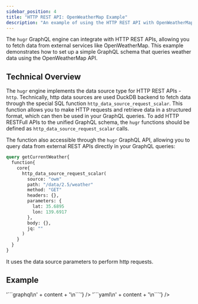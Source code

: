 ```yaml
---
sidebar_position: 4
title: "HTTP REST API: OpenWeatherMap Example"
description: "An example of using the HTTP REST API with OpenWeatherMap as a data source."
---
```


The `hugr` GraphQL engine can integrate with HTTP REST APIs, allowing you to fetch data from external services like OpenWeatherMap. This example demonstrates how to set up a simple GraphQL schema that queries weather data using the OpenWeatherMap API.

## Technical Overview

The `hugr` engine implements the data source type for HTTP REST APIs - `http`. Technically, http data sources are used DuckDB backend to fetch data through the special SQL function `http_data_source_request_scalar`. This function allows you to make HTTP requests and retrieve data in a structured format, which can then be used in your GraphQL queries. To add HTTP RESTFull APIs to the unified GraphQL schema, the `hugr` functions should be defined as `http_data_source_request_scalar` calls.

The function also accessible through the `hugr` GraphQL API, allowing you to query data from external REST APIs directly in your GraphQL queries:

```graphql
query getCurrentWeather{
  function{
    core{
      http_data_source_request_scalar(
        source: "owm"
        path: "/data/2.5/weather"
        method: "GET"
        headers: {},
        parameters: {
          lat: 35.6895
          lon: 139.6917
        },
        body: {},
        jq: ""
      )
    }
  }
}
```

It uses the data source parameters to perform http requests.

## Example


<Tabs>
  <TabItem value="readme" label="Getting Started">
    <RemoteMarkdown 
      url="https://raw.githubusercontent.com/hugr-lab/examples/main/examples/openweathermap/README.md"
      fallback="📄 Loading documentation..."
    />
  </TabItem>
  
  <TabItem value="manual_schema" label="Manual GraphQL Schema">
    <RemoteMarkdown 
      url="https://raw.githubusercontent.com/hugr-lab/examples/main/examples/openweathermap/schema.graphql"
      fallback="📋 Loading schema..."
      transform={(content) => '```graphql\n' + content + '\n```'}
    />
  </TabItem>

  <TabItem value="OpenAPI spec" label="OpenAPI Specification">
    <RemoteMarkdown 
      url="https://raw.githubusercontent.com/hugr-lab/examples/main/examples/openweathermap/spec.yaml"
      fallback="📋 Loading data..."
      transform={(content) => '```yaml\n' + content + '\n```'}
    />
  </TabItem>
</Tabs>
